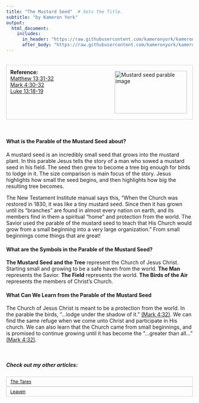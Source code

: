 ```yaml
---
title: "The Mustard Seed"  # Sets the Title.
subtitle: "by Kameron York"
output:
  html_document:
    includes:
      in_header: "https://raw.githubusercontent.com/kameronyork/kameronyork.github.io/main/parables/headers/mustard-seed-header.html"
      after_body: "https://raw.githubusercontent.com/kameronyork/kameronyork.github.io/main/parables/footer.html"
---
```

<br>
<div style="border: 1px solid lightgray; padding: 10px; overflow: hidden;">
<img src="https://raw.githubusercontent.com/kameronyork/kameronyork.github.io/main/docs/assets/mustard-seed.jpg" alt="Mustard seed parable image" style="float: right; width: 195px; height: 115px; padding: 5px;">
<h4 style="text-align: left; margin: 0;">Reference:</h4>
<p style="text-align: left; margin: 0;">
<a href="https://www.churchofjesuschrist.org/study/scriptures/nt/matt/13?lang=eng&id=31-32#p31" target="_blank">Matthew 13:31-32</a><br>
<a href="https://www.churchofjesuschrist.org/study/scriptures/nt/mark/4?lang=eng&id=30-32#p30" target="_blank">Mark 4:30-32</a><br>
<a href="https://www.churchofjesuschrist.org/study/scriptures/nt/luke/13?lang=eng&id=18-19#p18" target="_blank">Luke 13:18-19</a><br>
</p>
</div>
<br>

#### What is the Parable of the Mustard Seed about?

A mustard seed is an incredibly small seed that grows into the mustard plant.  In this parable Jesus tells the story of a man who sowed a mustard seed in his field.  The seed then grew to become a tree big enough for birds to lodge in it.  The size comparison is main focus of the story.  Jesus highlights how small the seed begins, and then highlights how big the resulting tree becomes.  

The New Testament Institute manual says this, "When the Church was restored in 1830, it was like a tiny mustard seed. Since then it has grown until its “branches” are found in almost every nation on earth, and its members find in them a spiritual “home” and protection from the world. The Savior used the parable of the mustard seed to teach that His Church would grow from a small beginning into a very large organization."  From small beginnings come things that are great! 

#### What are the Symbols in the Parable of the Mustard Seed?

<b>The Mustard Seed and the Tree</b> represent the Church of Jesus Christ.  Starting small and growing to be a safe haven from the world.
<b>The Man</b> represents the Savior.
<b>The Field</b> represents the world.
<b>The Birds of the Air</b> represents the members of Christ's Church.

#### What Can We Learn from the Parable of the Mustard Seed 

The Church of Jesus Christ is meant to be a protection from the world.  In the parable the birds, "...lodge under the shadow of it." [(Mark 4:32)](https://www.churchofjesuschrist.org/study/scriptures/nt/mark/4?lang=eng&id=32#p32).  We can find the same refuge when we come unto Christ and participate in His church.  We can also learn that the Church came from small beginnings, and is promised to continue growing until it has become the "...greater than all..." [(Mark 4:32)](https://www.churchofjesuschrist.org/study/scriptures/nt/mark/4?lang=eng&id=32#p32).

<br>

##### Check out my other articles:

<link rel="stylesheet" href="https://kameronyork.github.io/scripting/themify-icons/themify-icons.css">
<div class="container">
<div class="row">
<div class="col-12 text-md-left">
<nav class="pagination mt-3">
<a class="nav nav-prev" href="https://kameronyork.com/parables/tares.html" style="background-color: transparent; color: black; padding: 5px 10px; border: 1px solid lightgray; cursor: pointer; white-space: nowrap; font-size: 12px; display: flex; align-items: center;" 
onmouseover="this.style.backgroundColor='lightgray';" 
onmouseout="this.style.backgroundColor='transparent';" 
onmousedown="this.style.backgroundColor='gray';" 
onmouseup="this.style.backgroundColor='lightgray';">
<i class="ti-arrow-left mr-2"></i>
<span style="display: none;" class="d-md-inline-block">The Tares</span>
<span style="display: inline-block;" class="d-md-none">The Tares</span>
</a>
<a class="nav nav-next ml-3" href="https://kameronyork.com/parables/leaven.html" style="background-color: transparent; color: black; padding: 5px 10px; border: 1px solid lightgray; cursor: pointer; white-space: nowrap; font-size: 12px; display: flex; align-items: center;" 
onmouseover="this.style.backgroundColor='lightgray';" 
onmouseout="this.style.backgroundColor='transparent';" 
onmousedown="this.style.backgroundColor='gray';" 
onmouseup="this.style.backgroundColor='lightgray';">
<span style="display: none;" class="d-md-inline-block">Leaven</span>
<span style="display: inline-block;" class="d-md-none">Leaven</span>
<i class="ti-arrow-right ml-2"></i>
</a>
</nav>
</div>
</div>
</div>